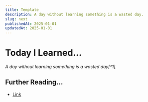```yaml
---
title: Template
description: A day without learning something is a wasted day.
slug: next
publishedAt: 2025-01-01
updatedAt: 2025-01-01
---
```


# Today I Learned…

<Cite>
A day without learning something is a wasted day[^1].
</Cite>

## Further Reading…

- [Link](https://example.com)

[^1]: Quote attributed to [Albert Einstein](https://www.spiritualityandpractice.com/quotes/quotations/view/16130/spiritual-quotation)